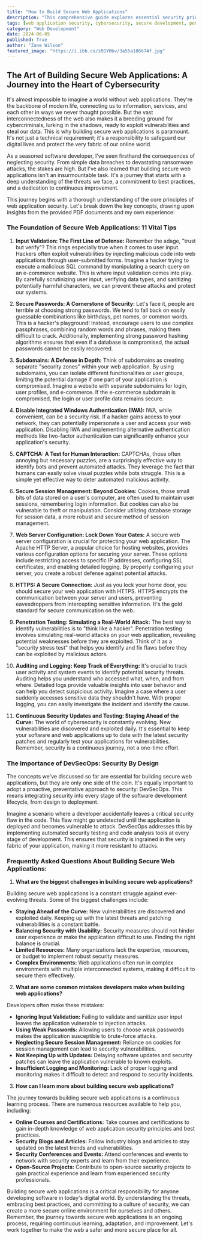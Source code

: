 ```yaml
---
title: "How to Build Secure Web Applications"
description: "This comprehensive guide explores essential security principles for web application development, covering input validation, password security, session management, HTTPS, penetration testing, and DevSecOps. Learn how to protect your applications and user data from cyberattacks."
tags: [web application security, cybersecurity, secure development, penetration testing, DevSecOps, input validation, password security, HTTPS, session management, logging, authentication, authorization, vulnerability assessment]
category: "Web Development"
date: 2024-06-05
published: True
author: "Zane Wilson"
featured_image: "https://i.ibb.co/zRGYHbv/3a55a186674f.jpg"
---
```


##  The Art of Building Secure Web Applications: A Journey into the Heart of Cybersecurity

It's almost impossible to imagine a world without web applications. They're the backbone of modern life, connecting us to information, services, and each other in ways we never thought possible.  But the vast interconnectedness of the web also makes it a breeding ground for cybercriminals, lurking in the shadows, ready to exploit vulnerabilities and steal our data.  This is why building secure web applications is paramount.  It's not just a technical requirement; it's a responsibility to safeguard our digital lives and protect the very fabric of our online world.

As a seasoned software developer, I've seen firsthand the consequences of neglecting security.  From simple data breaches to devastating ransomware attacks, the stakes are high.  But I've also learned that building secure web applications isn't an insurmountable task. It's a journey that starts with a deep understanding of the threats we face, a commitment to best practices, and a dedication to continuous improvement.

This journey begins with a thorough understanding of the core principles of web application security.  Let's break down the key concepts, drawing upon insights from the provided PDF documents and my own experience:

### The Foundation of Secure Web Applications: 11 Vital Tips

1. **Input Validation:  The First Line of Defense:**  Remember the adage, "trust but verify"?  This rings especially true when it comes to user input. Hackers often exploit vulnerabilities by injecting malicious code into web applications through user-submitted forms.  Imagine a hacker trying to execute a malicious SQL command by manipulating a search query on an e-commerce website. This is where input validation comes into play. By carefully scrutinizing user input, verifying data types, and sanitizing potentially harmful characters, we can prevent these attacks and protect our systems.

2. **Secure Passwords:  A Cornerstone of Security:**  Let's face it, people are terrible at choosing strong passwords.  We tend to fall back on easily guessable combinations like birthdays, pet names, or common words.  This is a hacker's playground!  Instead, encourage users to use complex passphrases, combining random words and phrases, making them difficult to crack.  Additionally, implementing strong password hashing algorithms ensures that even if a database is compromised, the actual passwords cannot be easily recovered.

3. **Subdomains:  A Defense in Depth:**  Think of subdomains as creating separate "security zones" within your web application.  By using subdomains, you can isolate different functionalities or user groups, limiting the potential damage if one part of your application is compromised.  Imagine a website with separate subdomains for login, user profiles, and e-commerce.  If the e-commerce subdomain is compromised, the login or user profile data remains secure.

4. **Disable Integrated Windows Authentication (IWA):** IWA, while convenient, can be a security risk.  If a hacker gains access to your network, they can potentially impersonate a user and access your web application.  Disabling IWA and implementing alternative authentication methods like two-factor authentication can significantly enhance your application's security.

5. **CAPTCHA:  A Test for Human Interaction:**  CAPTCHAs, those often annoying but necessary puzzles, are a surprisingly effective way to identify bots and prevent automated attacks.  They leverage the fact that humans can easily solve visual puzzles while bots struggle.  This is a simple yet effective way to deter automated malicious activity.

6. **Secure Session Management:  Beyond Cookies:**  Cookies, those small bits of data stored on a user's computer, are often used to maintain user sessions, remembering login information.  But cookies can also be vulnerable to theft or manipulation. Consider utilizing database storage for session data, a more robust and secure method of session management.

7. **Web Server Configuration:  Lock Down Your Gates:**  A secure web server configuration is crucial for protecting your web application.  The Apache HTTP Server, a popular choice for hosting websites, provides various configuration options for securing your server.  These options include restricting access to specific IP addresses, configuring SSL certificates, and enabling detailed logging.  By properly configuring your server, you create a robust defense against potential attacks.

8. **HTTPS:  A Secure Connection:**  Just as you lock your home door, you should secure your web application with HTTPS. HTTPS encrypts the communication between your server and users, preventing eavesdroppers from intercepting sensitive information.  It's the gold standard for secure communication on the web.

9. **Penetration Testing:  Simulating a Real-World Attack:**  The best way to identify vulnerabilities is to "think like a hacker".  Penetration testing involves simulating real-world attacks on your web application, revealing potential weaknesses before they are exploited.  Think of it as a "security stress test" that helps you identify and fix flaws before they can be exploited by malicious actors.

10.  **Auditing and Logging:  Keep Track of Everything:**  It's crucial to track user activity and system events to identify potential security threats.  Auditing helps you understand who accessed what, when, and from where.  Detailed logs provide valuable insights into user behavior and can help you detect suspicious activity.  Imagine a case where a user suddenly accesses sensitive data they shouldn't have.  With proper logging, you can easily investigate the incident and identify the cause.

11.  **Continuous Security Updates and Testing:  Staying Ahead of the Curve:**  The world of cybersecurity is constantly evolving.  New vulnerabilities are discovered and exploited daily.  It's essential to keep your software and web applications up to date with the latest security patches and regularly test your applications for vulnerabilities.  Remember, security is a continuous journey, not a one-time effort.

###  The Importance of DevSecOps:  Security By Design

The concepts we've discussed so far are essential for building secure web applications, but they are only one side of the coin.  It's equally important to adopt a proactive, preventative approach to security: DevSecOps.  This means integrating security into every stage of the software development lifecycle, from design to deployment.

Imagine a scenario where a developer accidentally leaves a critical security flaw in the code.  This flaw might go undetected until the application is deployed and becomes vulnerable to attack.  DevSecOps addresses this by implementing automated security testing and code analysis tools at every stage of development.  This ensures that security is ingrained in the very fabric of your application, making it more resistant to attacks.

###  Frequently Asked Questions About Building Secure Web Applications:

1. **What are the biggest challenges in building secure web applications?**

Building secure web applications is a constant struggle against ever-evolving threats. Some of the biggest challenges include:

   * **Staying Ahead of the Curve:**  New vulnerabilities are discovered and exploited daily.  Keeping up with the latest threats and patching vulnerabilities is a constant battle.
   * **Balancing Security with Usability:**  Security measures should not hinder user experience or make the application difficult to use.  Finding the right balance is crucial.
   * **Limited Resources:**  Many organizations lack the expertise, resources, or budget to implement robust security measures.
   * **Complex Environments:**  Web applications often run in complex environments with multiple interconnected systems, making it difficult to secure them effectively.

2. **What are some common mistakes developers make when building web applications?**

Developers often make these mistakes:

   * **Ignoring Input Validation:**  Failing to validate and sanitize user input leaves the application vulnerable to injection attacks.
   * **Using Weak Passwords:**  Allowing users to choose weak passwords makes the application susceptible to brute-force attacks.
   * **Neglecting Secure Session Management:**  Reliance on cookies for session management can lead to security vulnerabilities.
   * **Not Keeping Up with Updates:**  Delaying software updates and security patches can leave the application vulnerable to known exploits.
   * **Insufficient Logging and Monitoring:**  Lack of proper logging and monitoring makes it difficult to detect and respond to security incidents.

3. **How can I learn more about building secure web applications?**

The journey towards building secure web applications is a continuous learning process. There are numerous resources available to help you, including:

   * **Online Courses and Certifications:**  Take courses and certifications to gain in-depth knowledge of web application security principles and best practices.
   * **Security Blogs and Articles:**  Follow industry blogs and articles to stay updated on the latest trends and vulnerabilities.
   * **Security Conferences and Events:**  Attend conferences and events to network with security experts and learn from their experience.
   * **Open-Source Projects:**  Contribute to open-source security projects to gain practical experience and learn from experienced security professionals.

Building secure web applications is a critical responsibility for anyone developing software in today's digital world. By understanding the threats, embracing best practices, and committing to a culture of security, we can create a more secure online environment for ourselves and others. Remember, the journey towards secure web applications is an ongoing process, requiring continuous learning, adaptation, and improvement.  Let's work together to make the web a safer and more secure place for all.
